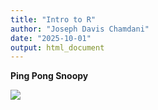 ```yaml
---
title: "Intro to R"
author: "Joseph Davis Chamdani"
date: "2025-10-01"
output: html_document
---
```


**Ping Pong Snoopy**

![](ping-pong.jpg)